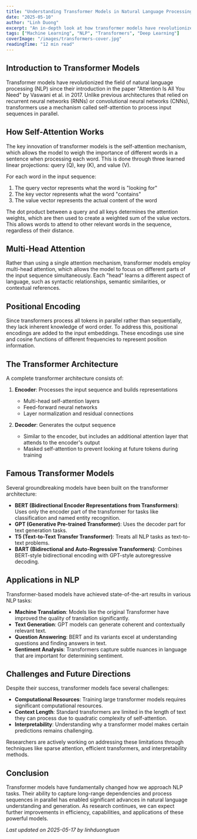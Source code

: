 ```yaml
---
title: "Understanding Transformer Models in Natural Language Processing"
date: "2025-05-10"
author: "Linh Duong"
excerpt: "An in-depth look at how transformer models have revolutionized NLP tasks and how they work under the hood."
tags: ["Machine Learning", "NLP", "Transformers", "Deep Learning"]
coverImage: "/images/transformers-cover.jpg"
readingTime: "12 min read"
---
```


## Introduction to Transformer Models

Transformer models have revolutionized the field of natural language processing (NLP) since their introduction in the paper "Attention Is All You Need" by Vaswani et al. in 2017. Unlike previous architectures that relied on recurrent neural networks (RNNs) or convolutional neural networks (CNNs), transformers use a mechanism called self-attention to process input sequences in parallel.

## How Self-Attention Works

The key innovation of transformer models is the self-attention mechanism, which allows the model to weigh the importance of different words in a sentence when processing each word. This is done through three learned linear projections: query (Q), key (K), and value (V).

For each word in the input sequence:
1. The query vector represents what the word is "looking for"
2. The key vector represents what the word "contains"
3. The value vector represents the actual content of the word

The dot product between a query and all keys determines the attention weights, which are then used to create a weighted sum of the value vectors. This allows words to attend to other relevant words in the sequence, regardless of their distance.

## Multi-Head Attention

Rather than using a single attention mechanism, transformer models employ multi-head attention, which allows the model to focus on different parts of the input sequence simultaneously. Each "head" learns a different aspect of language, such as syntactic relationships, semantic similarities, or contextual references.

## Positional Encoding

Since transformers process all tokens in parallel rather than sequentially, they lack inherent knowledge of word order. To address this, positional encodings are added to the input embeddings. These encodings use sine and cosine functions of different frequencies to represent position information.

## The Transformer Architecture

A complete transformer architecture consists of:

1. **Encoder**: Processes the input sequence and builds representations
   - Multi-head self-attention layers
   - Feed-forward neural networks
   - Layer normalization and residual connections

2. **Decoder**: Generates the output sequence
   - Similar to the encoder, but includes an additional attention layer that attends to the encoder's output
   - Masked self-attention to prevent looking at future tokens during training

## Famous Transformer Models

Several groundbreaking models have been built on the transformer architecture:

- **BERT (Bidirectional Encoder Representations from Transformers)**: Uses only the encoder part of the transformer for tasks like classification and named entity recognition.
- **GPT (Generative Pre-trained Transformer)**: Uses the decoder part for text generation tasks.
- **T5 (Text-to-Text Transfer Transformer)**: Treats all NLP tasks as text-to-text problems.
- **BART (Bidirectional and Auto-Regressive Transformers)**: Combines BERT-style bidirectional encoding with GPT-style autoregressive decoding.

## Applications in NLP

Transformer-based models have achieved state-of-the-art results in various NLP tasks:

- **Machine Translation**: Models like the original Transformer have improved the quality of translation significantly.
- **Text Generation**: GPT models can generate coherent and contextually relevant text.
- **Question Answering**: BERT and its variants excel at understanding questions and finding answers in text.
- **Sentiment Analysis**: Transformers capture subtle nuances in language that are important for determining sentiment.

## Challenges and Future Directions

Despite their success, transformer models face several challenges:
- **Computational Resources**: Training large transformer models requires significant computational resources.
- **Context Length**: Standard transformers are limited in the length of text they can process due to quadratic complexity of self-attention.
- **Interpretability**: Understanding why a transformer model makes certain predictions remains challenging.

Researchers are actively working on addressing these limitations through techniques like sparse attention, efficient transformers, and interpretability methods.

## Conclusion

Transformer models have fundamentally changed how we approach NLP tasks. Their ability to capture long-range dependencies and process sequences in parallel has enabled significant advances in natural language understanding and generation. As research continues, we can expect further improvements in efficiency, capabilities, and applications of these powerful models.

*Last updated on 2025-05-17 by linhduongtuan*